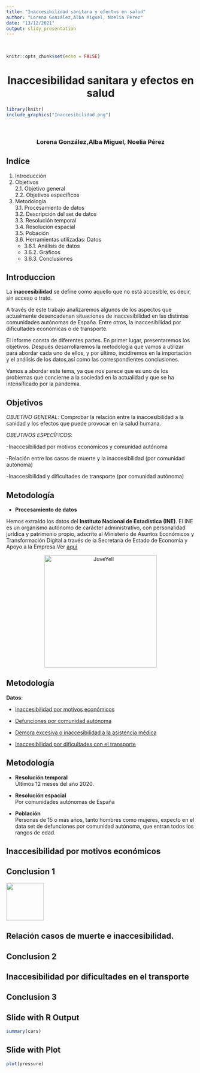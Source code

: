 ```yaml
---
title: "Inaccesibilidad sanitara y efectos en salud"
author: "Lorena González,Alba Miguel, Noelia Pérez"
date: "13/12/2021"
output: slidy_presentation
---
```


\

```r
knitr::opts_chunk$set(echo = FALSE)
```

<center>
<h1> Inaccesibilidad sanitara y efectos en salud
</center>

```r
library(knitr)
include_graphics("Inaccesibilidad.png")
```

\

<center>
<h3> Lorena González,Alba Miguel, Noelia Pérez
</center>


## Indíce

1. Introducción
2. Objetivos
  \
  2.1. Objetivo general
  \
  2.2. Objetivos específicos
3. Metodología
  \
  3.1. Procesamiento de datos
  \
  3.2. Descripción del set de datos
  \
  3.3. Resolución temporal
  \
  3.4. Resolución espacial
  \
  3.5. Pobación
  \
  3.6. Herramientas utilizadas: Datos
  \
    - 3.6.1. Análisis de datos
    \
    - 3.6.2. Gráficos
    \
    - 3.6.3. Conclusiones
  

## Introduccion


La **inaccesibilidad** se define como aquello que no está accesible, es decir, sin acceso o trato.

A través de este trabajo analizaremos algunos de los aspectos que actualmente desencadenan situaciones de inaccesibilidad en las distintas comunidades autónomas de España. Entre otros, la inaccesibilidad por dificultades económicas o de transporte.

El informe consta de diferentes partes. En primer lugar, presentaremos los objetivos. Después desarrollaremos la metodología que vamos a utilizar para abordar cada uno de ellos, y por último, incidiremos en la importación y el análisis de los datos,así como las correspondientes conclusiones.

Vamos a abordar este tema, ya que nos parece que es uno de los problemas que concierne a la sociedad en la actualidad y que se ha intensificado por la pandemia.  


## Objetivos

*OBJETIVO GENERAL*: Comprobar la relación entre la inaccesibilidad a la sanidad y los efectos que puede provocar en la salud humana.

*OBEJTIVOS ESPECÍFICOS*:

-Inaccesibilidad por motivos económicos y comunidad autónoma

-Relación entre los casos de muerte y la inaccesibilidad (por comunidad autónoma)

-Inaccesibilidad y dificultades de transporte (por comunidad autónoma)

## Metodología

* **Procesamiento de datos**

Hemos extraído los datos del **Instituto Nacional de Estadística (INE)**. El INE es un organismo autónomo de carácter administrativo, con personalidad jurídica y patrimonio propio, adscrito al Ministerio de Asuntos Económicos y Transformación Digital a través de la Secretaría de Estado de Economía y Apoyo a la Empresa.Ver [aqui](https://www.ine.es/index.htm)

<div>
<p style = 'text-align:center;'>
<img src="https://www.ine.es/infografias/calidadvida/img/logoinecaja.jpg" alt="JuveYell" width="300px">
</p>
</div>


## Metodología

**Datos**: 

- [Inaccesibilidad por motivos económicos](https://www.ine.es/jaxi/Tabla.htm?path=/t15/p420/a2019/p02/l0/&file=05016.px&L=0)

- [Defunciones por comunidad autónoma](https://www.ine.es/jaxi/Datos.htm?tpx=21856)

- [Demora excesiva o inaccesibilidad a la asistencia médica](https://www.ine.es/jaxi/Tabla.htm?path=/t15/p419/a2017/p02/l0/&file=05004.px&L=0)

- [Inaccesibilidad por dificultades con el transporte](https://www.ine.es/jaxi/Tabla.htm?path=/t15/p420/a2019/p02/l0/&file=05010.px&L=0)

## Metodología

* **Resolución temporal**
\
Últimos 12 meses del año 2020.

* **Resolución espacial**
\
Por comunidades autónomas de España

* **Población**
\
Personas de 15 o más años, tanto hombres como mujeres, expecto en el data set de defunciones por comunidad autónoma, que entran todos los rangos de edad.


## Inaccesibilidad por motivos económicos


## Conclusion 1

![](){width='100px'}

## Relación casos de muerte e inaccesibilidad.

## Conclusion 2

## Inaccesibilidad por dificultades en el transporte

## Conclusion 3




## Slide with R Output

```r
summary(cars)
```

## Slide with Plot

```r
plot(pressure)
```


